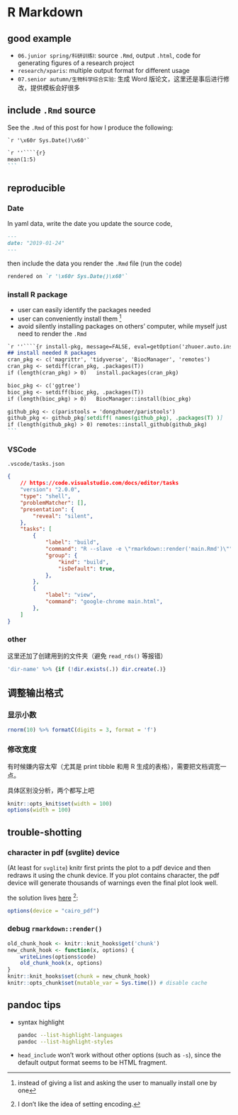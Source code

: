 # R Markdown


## good example

- `06.junior spring/科研训练Ⅰ`: source `.Rmd`, output `.html`, code for generating figures of a research project
- `research/xparis`: multiple output format for different usage
- `07.senior autumn/生物科学综合实验`: 生成 Word 版论文，这里还是事后进行修改，提供模板会好很多



## include `.Rmd` source

See the `.Rmd` of this post for how I produce the following:

`` `r '\x60r Sys.Date()\x60'` ``

````markdown
`r ''````{r}
mean(1:5)
```
````



## reproducible 

### Date

In yaml data, write the date you update the source code, 

```markdown
---
date: "2019-01-24"
---
```

then include the data you render the `.Rmd` file (run the code)

```markdown
rendered on `r '\x60r Sys.Date()\x60'`
```



### install R package

- user can easily identify the packages needed
- user can conveniently install them ^[instead of giving a list and asking the user to manually install one by one]
- avoid silently installing packages on others' computer, while myself just need to render the `.Rmd`

````markdown
`r ''````{r install-pkg, message=FALSE, eval=getOption('zhuoer.auto.install.package', F)}
## install needed R packages
cran_pkg <- c('magrittr', 'tidyverse', 'BiocManager', 'remotes')
cran_pkg <- setdiff(cran_pkg, .packages(T))
if (length(cran_pkg) > 0)   install.packages(cran_pkg)

bioc_pkg <- c('ggtree')
bioc_pkg <- setdiff(bioc_pkg, .packages(T))
if (length(bioc_pkg) > 0)   BiocManager::install(bioc_pkg)

github_pkg <- c(paristools = 'dongzhuoer/paristools')
github_pkg <- github_pkg[setdiff( names(github_pkg), .packages(T) )]
if (length(github_pkg) > 0) remotes::install_github(github_pkg)
```
````

### VSCode

`.vscode/tasks.json`
```json
{
    // https://code.visualstudio.com/docs/editor/tasks
    "version": "2.0.0",
    "type": "shell",
    "problemMatcher": [],
    "presentation": {
        "reveal": "silent",
    },
    "tasks": [
        {
            "label": "build",
            "command": "R --slave -e \"rmarkdown::render('main.Rmd')\"",
            "group": {
                "kind": "build",
                "isDefault": true,
            },
        },
        {
            "label": "view",
            "command": "google-chrome main.html",
        },
    ]
}
```

### other

这里还加了创建用到的文件夹（避免 `read_rds()` 等报错）

```r
'dir-name' %>% {if (!dir.exists(.)) dir.create(.)}
```


## 调整输出格式

### 显示小数

```r
rnorm(10) %>% formatC(digits = 3, format = 'f')
```

### 修改宽度

有时候嫌内容太窄（尤其是 print tibble 和用 R 生成的表格），需要把文档调宽一点。
  
具体区别没分析，两个都写上吧
  
```r
knitr::opts_knit$set(width = 100)
options(width = 100)
```

## trouble-shotting

### character in pdf (svglite) device

(At least for `svglite`) knitr first prints the plot to a pdf device and then redraws it using the chunk device. If you plot contains character, the pdf device will generate thousands of warnings even the final plot look well.

the solution lives [here](https://yihui.name/knitr/demo/graphics/#encoding-of-multibyte-characters) ^[I don't like the idea of setting encoding.]:

```r
options(device = "cairo_pdf")
```

### debug `rmarkdown::render()`

```r
old_chunk_hook <- knitr::knit_hooks$get('chunk')
new_chunk_hook <- function(x, options) {
    writeLines(options$code)
    old_chunk_hook(x, options)
}
knitr::knit_hooks$set(chunk = new_chunk_hook)
knitr::opts_chunk$set(mutable_var = Sys.time()) # disable cache
```


## pandoc tips

- syntax highlight

  ```bash
  pandoc --list-highlight-languages
  pandoc --list-highlight-styles
  ```

- `head_include` won't work without other options (such as `-s`), since the default output format seems to be HTML fragment.



